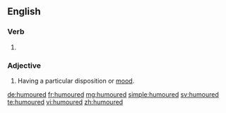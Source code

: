 ==English==

===Verb===
{{head|en}}

# {{en-past of|humour}}

===Adjective===
{{en-adj}}

# {{context|only in combination with [[good]], [[bad]] or [[ill]]}} Having a particular disposition or [[mood]].

[[de:humoured]]
[[fr:humoured]]
[[mg:humoured]]
[[simple:humoured]]
[[sv:humoured]]
[[te:humoured]]
[[vi:humoured]]
[[zh:humoured]]